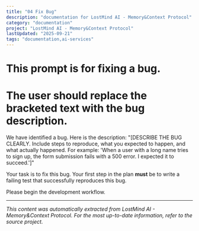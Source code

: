 ```yaml
---
title: "04 Fix Bug"
description: "documentation for LostMind AI - Memory&Context Protocol"
category: "documentation"
project: "LostMind AI - Memory&Context Protocol"
lastUpdated: "2025-09-21"
tags: "documentation,ai-services"
---
```


# This prompt is for fixing a bug.
# The user should replace the bracketed text with the bug description.

We have identified a bug. Here is the description: "[DESCRIBE THE BUG CLEARLY. Include steps to reproduce, what you expected to happen, and what actually happened. For example: 'When a user with a long name tries to sign up, the form submission fails with a 500 error. I expected it to succeed.']"

Your task is to fix this bug. Your first step in the plan **must** be to write a failing test that successfully reproduces this bug.

Please begin the development workflow.

---
*This content was automatically extracted from LostMind AI - Memory&Context Protocol. For the most up-to-date information, refer to the source project.*

